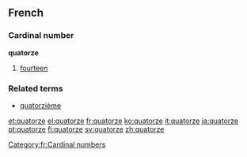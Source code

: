 ==French==
===Cardinal number===
'''quatorze'''
#[[fourteen]]

===Related terms===
*[[quatorzième]]

[[Category:fr:Cardinal numbers]]

[[et:quatorze]]
[[el:quatorze]]
[[fr:quatorze]]
[[ko:quatorze]]
[[it:quatorze]]
[[ja:quatorze]]
[[pt:quatorze]]
[[fi:quatorze]]
[[sv:quatorze]]
[[zh:quatorze]]